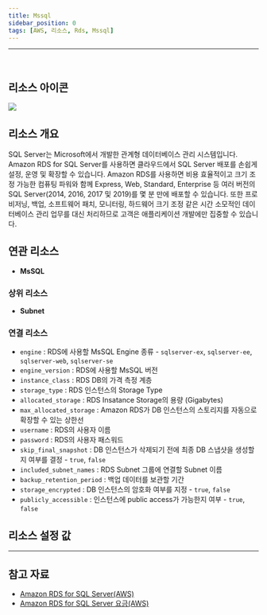 ```yaml
---
title: Mssql
sidebar_position: 0
tags: [AWS, 리소스, Rds, Mssql]
---
```







<hr />
<br />

## 리소스 아이콘

<img src={icon} />

## 리소스 개요

SQL Server는 Microsoft에서 개발한 관계형 데이터베이스 관리 시스템입니다. Amazon RDS for SQL Server를 사용하면 클라우드에서 SQL Server 배포를 손쉽게 설정, 운영 및 확장할 수 있습니다. Amazon RDS를 사용하면 비용 효율적이고 크기 조정 가능한 컴퓨팅 파워와 함께 Express, Web, Standard, Enterprise 등 여러 버전의 SQL Server(2014, 2016, 2017 및 2019)를 몇 분 만에 배포할 수 있습니다. 또한 프로비저닝, 백업, 소프트웨어 패치, 모니터링, 하드웨어 크기 조정 같은 시간 소모적인 데이터베이스 관리 업무를 대신 처리하므로 고객은 애플리케이션 개발에만 집중할 수 있습니다.

## 연관 리소스

-   **MsSQL**

### 상위 리소스

-   **Subnet**

### 연결 리소스

-   `engine` : RDS에 사용할 MsSQL Engine 종류 - `sqlserver-ex`, `sqlserver-ee`, `sqlserver-web`, `sqlserver-se`
-   `engine_version` : RDS에 사용할 MsSQL 버전
-   `instance_class` : RDS DB의 가격 측정 계층
-   `storage_type` : RDS 인스턴스의 Storage Type
-   `allocated_storage` : RDS Insatance Storage의 용량 (Gigabytes)
-   `max_allocated_storage` : Amazon RDS가 DB 인스턴스의 스토리지를 자동으로 확장할 수 있는 상한선
-   `username` : RDS의 사용자 이름
-   `password` : RDS의 사용자 패스워드
-   `skip_final_snapshot` : DB 인스턴스가 삭제되기 전에 최종 DB 스냅샷을 생성할지 여부를 결정 - `true`, `false`
-   `included_subnet_names` : RDS Subnet 그룹에 연결할 Subnet 이름
-   `backup_retention_period` : 백업 데이터를 보관할 기간
-   `storage_encrypted` : DB 인스턴스의 암호화 여부를 지정 - `true`, `false`
-   `publicly_accessible` : 인스턴스에 public access가 가능한지 여부 - `true`, `false`

## 리소스 설정 값

---

## 참고 자료

-   [Amazon RDS for SQL Server(AWS)](https://aws.amazon.com/ko/rds/sqlserver/)
-   [Amazon RDS for SQL Server 요금(AWS)](https://aws.amazon.com/ko/rds/sqlserver/pricing/?nc=sn&loc=4)
